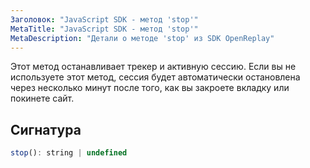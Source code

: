 ```yaml
---
Заголовок: "JavaScript SDK - метод 'stop'"
MetaTitle: "JavaScript SDK - метод 'stop'"
MetaDescription: "Детали о методе 'stop' из SDK OpenReplay"
---
```


Этот метод останавливает трекер и активную сессию.
Если вы не используете этот метод, сессия будет автоматически остановлена через несколько минут после того, как вы закроете вкладку или покинете сайт.

## Сигнатура

```js
stop(): string | undefined
```

